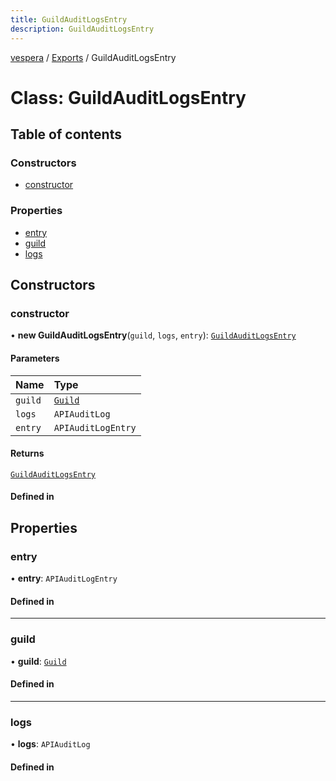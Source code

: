 ```yaml
---
title: GuildAuditLogsEntry
description: GuildAuditLogsEntry
---
```

[vespera](../README) / [Exports](../modules) / GuildAuditLogsEntry

# Class: GuildAuditLogsEntry

## Table of contents

### Constructors

- [constructor](GuildAuditLogsEntry#constructor)

### Properties

- [entry](GuildAuditLogsEntry#entry)
- [guild](GuildAuditLogsEntry#guild)
- [logs](GuildAuditLogsEntry#logs)

## Constructors

### constructor

• **new GuildAuditLogsEntry**(`guild`, `logs`, `entry`): [`GuildAuditLogsEntry`](GuildAuditLogsEntry)

#### Parameters

| Name | Type |
| :------ | :------ |
| `guild` | [`Guild`](Guild) |
| `logs` | `APIAuditLog` |
| `entry` | `APIAuditLogEntry` |

#### Returns

[`GuildAuditLogsEntry`](GuildAuditLogsEntry)

#### Defined in


## Properties

### entry

• **entry**: `APIAuditLogEntry`

#### Defined in


___

### guild

• **guild**: [`Guild`](Guild)

#### Defined in


___

### logs

• **logs**: `APIAuditLog`

#### Defined in

